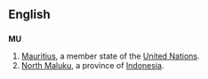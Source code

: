 ==English==
==={{abbreviation}}===
'''MU'''
#[[Mauritius]], a member state of the [[United Nations]].
#[[North Maluku]], a province of [[Indonesia]].